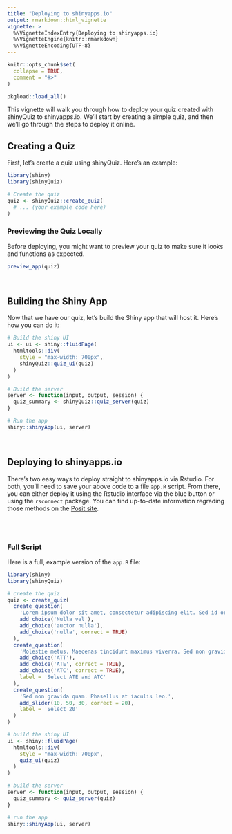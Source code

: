 ```yaml
---
title: "Deploying to shinyapps.io"
output: rmarkdown::html_vignette
vignette: >
  %\VignetteIndexEntry{Deploying to shinyapps.io}
  %\VignetteEngine{knitr::rmarkdown}
  %\VignetteEncoding{UTF-8}
---
```


```r
knitr::opts_chunk$set(
  collapse = TRUE,
  comment = "#>"
)
```

```r
pkgload::load_all()
```

This vignette will walk you through how to deploy your quiz created with shinyQuiz to shinyapps.io. We'll start by creating a simple quiz, and then we'll go through the steps to deploy it online.

## Creating a Quiz
First, let's create a quiz using shinyQuiz. Here's an example:

```r
library(shiny)
library(shinyQuiz)

# Create the quiz
quiz <- shinyQuiz::create_quiz(
  # ... (your example code here)
)
```

### Previewing the Quiz Locally
Before deploying, you might want to preview your quiz to make sure it looks and functions as expected.

```r
preview_app(quiz)
```

<br>

## Building the Shiny App
Now that we have our quiz, let's build the Shiny app that will host it. Here's how you can do it:

```r
# Build the shiny UI
ui <- ui <- shiny::fluidPage(
  htmltools::div(
    style = "max-width: 700px",
    shinyQuiz::quiz_ui(quiz)
  )
)

# Build the server
server <- function(input, output, session) {
  quiz_summary <- shinyQuiz::quiz_server(quiz)
}

# Run the app
shiny::shinyApp(ui, server)
```

<br>

## Deploying to shinyapps.io

There's two easy ways to deploy straight to shinyapps.io via Rstudio. For both, you'll need to save your above code to a file `app.R` script. From there, you can either deploy it using the Rstudio interface via the blue button or using the `rsconnect` package. You can find up-to-date information regrading those methods on the [Posit site](https://shiny.posit.co/r/articles/share/shinyapps/).

<br><br>

### Full Script

Here is a full, example version of the `app.R` file:

```r
library(shiny)
library(shinyQuiz)

# create the quiz 
quiz <- create_quiz(
  create_question(
    'Lorem ipsum dolor sit amet, consectetur adipiscing elit. Sed id ornare augue, fringilla molestie metus. Donec eget tortor tincidunt, sagittis dui volutpat, finibus est. Select nulla.',
    add_choice('Nulla vel'),
    add_choice('auctor nulla'),
    add_choice('nulla', correct = TRUE)
  ),
  create_question(
    'Molestie metus. Maecenas tincidunt maximus viverra. Sed non gravida quam. Phasellus at iaculis leo. Mauris congue aliquet dui, ut dapibus lorem porttitor sed.',
    add_choice('ATT'),
    add_choice('ATE', correct = TRUE),
    add_choice('ATC', correct = TRUE),
    label = 'Select ATE and ATC'
  ),
  create_question(
    'Sed non gravida quam. Phasellus at iaculis leo.',
    add_slider(10, 50, 30, correct = 20),
    label = 'Select 20'
  )
)

# build the shiny UI
ui <- shiny::fluidPage(
  htmltools::div(
    style = "max-width: 700px",
    quiz_ui(quiz)
  )
)

# build the server
server <- function(input, output, session) {
  quiz_summary <- quiz_server(quiz)
}

# run the app
shiny::shinyApp(ui, server)
```
